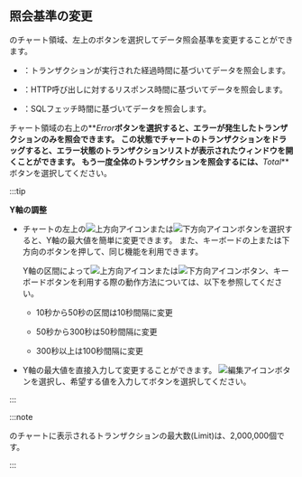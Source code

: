 ## 照会基準の変更

<Cmdname sid="transaction_map" />のチャート領域、左上のボタンを選択してデータ照会基準を変更することができます。

- <Cmdname sid="elapsed" className="uitext" />：トランザクションが実行された経過時間に基づいてデータを照会します。

- <Cmdname sid="httpcTime" className="uitext" />：HTTP呼び出しに対するリスポンス時間に基づいてデータを照会します。

- <Cmdname sid="sqlTime" className="uitext" />：SQLフェッチ時間に基づいてデータを照会します。

チャート領域の右上の**_Error_**ボタンを選択すると、エラーが発生したトランザクションのみを照会できます。 この状態でチャートのトランザクションをドラッグすると、エラー状態のトランザクションリストが表示された<Cmdname sid="TTL06209" className="uitext" />ウィンドウを開くことができます。 もう一度全体のトランザクションを照会するには、**_Total_**ボタンを選択してください。

:::tip

**Y軸の調整**

- チャートの左上の![上方向アイコン](/img/up-arrow.svg)または![下方向アイコン](/img/down-arrow.svg)ボタンを選択すると、Y軸の最大値を簡単に変更できます。 また、キーボードの上または下方向のボタンを押して、同じ機能を利用できます。

  Y軸の区間によって![上方向アイコン](/img/up-arrow.svg)または![下方向アイコン](/img/down-arrow.svg)ボタン、キーボードボタンを利用する際の動作方法については、以下を参照してください。

  - 10秒から50秒の区間は10秒間隔に変更

  - 50秒から300秒は50秒間隔に変更

  - 300秒以上は100秒間隔に変更

- Y軸の最大値を直接入力して変更することができます。 ![編集アイコン](/img/ico-edit.svg)ボタンを選択し、希望する値を入力して<Cmdname sid="apply" className="uitext" />ボタンを選択してください。

  <ImgLang img="dashboard-txmap-input-y-axi.png" />

:::

:::note

<Cmdname sid="transaction_map" />のチャートに表示されるトランザクションの最大数(<span class="uitext">Limit</span>)は、2,000,000個です。

:::
